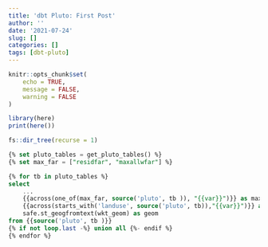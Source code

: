 ```yaml
---
title: 'dbt Pluto: First Post'
author: ''
date: '2021-07-24'
slug: []
categories: []
tags: [dbt-pluto]
---
```

<style type="text/css">
.main-container {
  max-width: 3000px;
  margin-left: auto;
  margin-right: auto;
}
</style>

```r
knitr::opts_chunk$set(
	echo = TRUE,
	message = FALSE,
	warning = FALSE
)
```

```r
library(here)
print(here())
```

```r
fs::dir_tree(recurse = 1)
```


```sql
{% set pluto_tables = get_pluto_tables() %}
{% set max_far = ["residfar", "maxallwfar"] %}

{% for tb in pluto_tables %}
select 
    ...
    {{across(one_of(max_far, source('pluto', tb )), "{{var}}")}} as max_far,
    {{across(starts_with('landuse', source('pluto', tb)),"{{var}}")}} as land_use,
    safe.st_geogfromtext(wkt_geom) as geom
from {{source('pluto', tb )}}
{% if not loop.last -%} union all {%- endif %}
{% endfor %}
```

